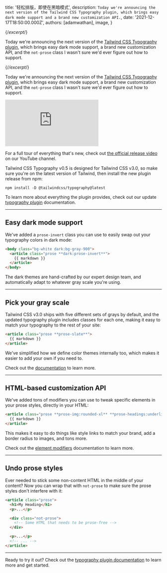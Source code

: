 
  title: '轻松排版，即使在黑暗模式',
  description: `Today we're announcing the next version of the Tailwind CSS Typography plugin, which brings easy dark mode support and a brand new customization API.`,
  date: '2021-12-17T18:50:00.000Z',
  authors: [adamwathan],
  image,
}

{/*excerpt*/}

Today we're announcing the next version of the [Tailwind CSS Typography plugin](/docs/typography-plugin), which brings easy dark mode support, a brand new customization API, and the `not-prose` class I wasn't sure we'd ever figure out how to support.

{/*/excerpt*/}

Today we're announcing the next version of the [Tailwind CSS Typography plugin](/docs/typography-plugin), which brings easy dark mode support, a brand new customization API, and the `not-prose` class I wasn't sure we'd ever figure out how to support.

<div className="aspect-w-16 aspect-h-9 my-12">
  <iframe
    src="https://www.youtube.com/embed/Aa2RjxU-BCw"
    frameBorder="0"
    allow="accelerometer; autoplay; clipboard-write; encrypted-media; gyroscope; picture-in-picture"
    allowFullScreen
  ></iframe>
</div>

For a full tour of everything that's new, check out [the official release video](https://www.youtube.com/watch?v=GEYkwfYytAM) on our YouTube channel.

Tailwind CSS Typography v0.5 is designed for Tailwind CSS v3.0, so make sure you're on the latest version of Tailwind, then install the new plugin release from npm:

```shell
npm install -D @tailwindcss/typography@latest
```

To learn more about everything the plugin provides, check out our update [typography plugin](/docs/typography-plugin) documentation.

---

## Easy dark mode support

We've added a `prose-invert` class you can use to easily swap out your typography colors in dark mode:

```html
<body class="bg-white dark:bg-gray-900">
  <article class="prose **dark:prose-invert**">
    {{ markdown }}
  </article>
</body>
```

The dark themes are hand-crafted by our expert design team, and automatically adapt to whatever gray scale you're using.

---

## Pick your gray scale

Tailwind CSS v3.0 ships with five different sets of grays by default, and the updated typography plugin includes classes for each one, making it easy to match your typography to the rest of your site:

```html
<article class="prose **prose-slate**">
  {{ markdown }}
</article>
```

We've simplified how we define color themes internally too, which makes it easier to add your own if you need to.

Check out the [documentation](/docs/typography-plugin#choosing-a-gray-scale) to learn more.

---

## HTML-based customization API

We've added tons of modifiers you can use to tweak specific elements in your prose styles, directly in your HTML:

```html
<article class="prose **prose-img:rounded-xl** **prose-headings:underline** **prose-a:text-blue-600**">
  {{ markdown }}
</article>
```

This makes it easy to do things like style links to match your brand, add a border radius to images, and tons more.

Check out the [element modifiers](/docs/typography-plugin#element-modifiers) documentation to learn more.

---

## Undo prose styles

Ever needed to stick some non-content HTML in the middle of your content? Now you can wrap that with `not-prose` to make sure the prose styles don't interfere with it:

```html
<article class="prose">
  <h1>My Heading</h1>
  <p>...</p>

  <div class="not-prose">
    <!-- Some HTML that needs to be prose-free -->
  </div>

  <p>...</p>
  <!-- ... -->
</article>
```

---

Ready to try it out? Check out the [typography plugin documentation](/docs/typography-plugin) to learn more and get started.
